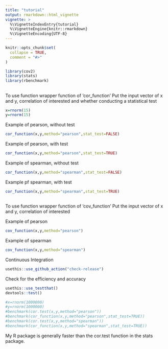 ```yaml
---
title: "tutorial"
output: rmarkdown::html_vignette
vignette: >
  %\VignetteIndexEntry{tutorial}
  %\VignetteEngine{knitr::rmarkdown}
  %\VignetteEncoding{UTF-8}
---
```


```r
knitr::opts_chunk$set(
  collapse = TRUE,
  comment = "#>"
)
```

```r
library(cov2)
library(stats)
library(rbenchmark)
```

##
To use function wrapper function of ‘cor_function'
Put the input vector of x and y, correlation of interested and whether conducting a statistical test

```r
x=rnorm(15)
y=rnorm(15)
```

Example of pearson, without test

```r
cor_function(x,y,method="pearson",stat_test=FALSE)
```

Example of pearson, with test

```r
cor_function(x,y,method="pearson",stat_test=TRUE)
```

Example of spearman, without test

```r
cor_function(x,y,method="spearman",stat_test=FALSE)
```

Example pf spearman, with test

```r
cor_function(x,y,method="spearman",stat_test=TRUE)
```

##
To use function wrapper function of ‘cov_function'
Put the input vector of x and y, correlation of interested 

Example of pearson

```r
cov_function(x,y,method="pearson")

```

Example of spearman

```r
cov_function(x,y,method="spearman")

```


Continuous Integration

```r
usethis::use_github_action("check-release")
```

Check for the efficiency and accuracy

```r
usethis::use_testthat()
devtools::test()
```

```r
#x=rnorm(1000000)
#y=rnorm(1000000)
#benchmark(cor.test(x,y,method="pearson"))
#benchmark(cor_function(x,y,method="pearson",stat_test=TRUE))
#benchmark(cor.test(x,y,method="spearman"))
#benchmark(cor_function(x,y,method="spearman",stat_test=TRUE))
```

My R package is generally faster than the cor.test function in the stats package.